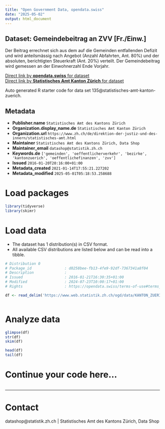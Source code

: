 ```yaml
---
title: "Open Government Data, opendata.swiss"
date: "2025-05-02"
output: html_document
---
```


## Dataset: Gemeindebeitrag an ZVV [Fr./Einw.]

Der Beitrag errechnet sich aus dem auf die Gemeinden entfallenden Defizit und wird anteilsmässig nach Angebot (Anzahl Abfahrten, Ant. 80%) und der absoluten, berichtigten Steuerkraft (Ant. 20%) verteilt. Der Gemeindebeitrag wird gemessen an der Einwohnerzahl Ende Vorjahr.

[Direct link by **opendata.swiss** for dataset](https://opendata.swiss/de/dataset/gemeindebeitrag-an-zvv-fr-einw)<br>
[Direct link by **Statistisches Amt Kanton Zürich** for dataset](https://www.zh.ch/de/politik-staat/gemeinden/gemeindeportraet.html)

Auto generated R starter code for data set 135@statistisches-amt-kanton-zuerich.

## Metadata

- **Publisher.name** `Statistisches Amt des Kantons Zürich`
- **Organization.display_name.de** `Statistisches Amt Kanton Zürich`
- **Organization.url** `https://www.zh.ch/de/direktion-der-justiz-und-des-innern/statistisches-amt.html`
- **Maintainer** `Statistisches Amt des Kantons Zürich, Data Shop`
- **Maintainer_email** `datashop@statistik.zh.ch`
- **Keywords.de** `['gemeinden', 'oeffentlicherverkehr', 'bezirke', 'kantonzuerich', 'oeffentlichefinanzen', 'zvv']`
- **Issued** `2016-01-20T20:16:00+01:00`
- **Metadata_created** `2021-01-14T17:55:21.227202`
- **Metadata_modified** `2025-05-01T05:18:53.258688`


# Load packages

```r

library(tidyverse)
library(skimr)

```

# Load data

-   The dataset has 1 distribution(s) in CSV format.
-   All available CSV distributions are listed below and can be read into a tibble.

```r

# Distribution 0
# Package_id               : d0258bee-fb13-4fe9-92df-7367341a8f04
# Description              : 
# Issued                   : 2016-01-21T16:30:35+01:00
# Modified                 : 2024-07-23T10:00:17+01:00
# Rights                   : https://opendata.swiss/terms-of-use#terms_by

df <- read_delim('https://www.web.statistik.zh.ch/ogd/data/KANTON_ZUERICH_390.csv')



```

# Analyze data

```r

glimpse(df)
str(df)
skim(df)

head(df)
tail(df)

```

# Continue your code here...

```r

```

------------------------------------------------------------------------

# Contact

datashop@statistik.zh.ch | Statistisches Amt des Kantons Zürich, Data Shop
